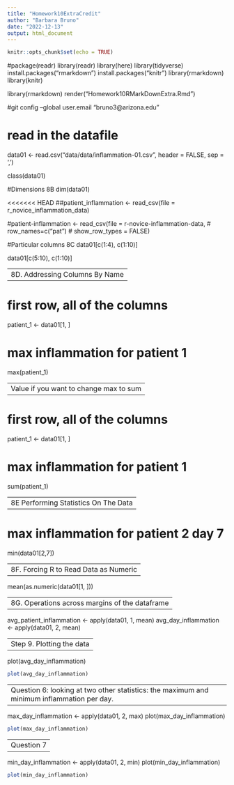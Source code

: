 ```yaml
---
title: "Homework10ExtraCredit"
author: "Barbara Bruno"
date: "2022-12-13"
output: html_document
---
```


```r
knitr::opts_chunk$set(echo = TRUE)
```


#package(readr)
library(readr)
library(here)
library(tidyverse)
install.packages("rmarkdown")
install.packages("knitr")
library(rmarkdown)
library(knitr)

library(rmarkdown)
render("Homework10RMarkDownExtra.Rmd")

#git config --global user.email "bruno3@arizona.edu"

# read in the datafile
data01 <- read.csv("data/data/inflammation-01.csv", header = FALSE, sep = ',')

class(data01)

#Dimensions 8B
dim(data01)

<<<<<<< HEAD
##patient_inflammation <- read_csv(file = r_novice_inflammation_data)

#patient-inflammation <- read_csv(file = r-novice-inflammation-data,
# row_names=c("pat")
# show_row_types = FALSE)

#Particular columns 8C
data01[c(1:4), c(1:10)]

data01[c(5:10), c(1:10)]

---
8D. Addressing Columns By Name
---

# first row, all of the columns
patient_1 <- data01[1, ]

# max inflammation for patient 1
max(patient_1)

---
Value if you want to change max to sum
---

# first row, all of the columns
patient_1 <- data01[1, ]

# max inflammation for patient 1
sum(patient_1)

---
8E Performing Statistics On The Data
---

# max inflammation for patient 2 day 7
min(data01[2,7])

---
8F. Forcing R to Read Data as Numeric
---

mean(as.numeric(data01[1, ]))

---
8G. Operations across margins of the dataframe
---

avg_patient_inflammation <- apply(data01, 1, mean)
avg_day_inflammation <- apply(data01, 2, mean)

---
Step 9. Plotting the data
---

plot(avg_day_inflammation)

```r
plot(avg_day_inflammation)
```

---
Question 6: looking at two other statistics: the maximum and minimum inflammation per day.
---

max_day_inflammation <- apply(data01, 2, max)
plot(max_day_inflammation)

```r
plot(max_day_inflammation)
```

---
Question 7
---

min_day_inflammation <- apply(data01, 2, min)
plot(min_day_inflammation)

```r
plot(min_day_inflammation)
```





